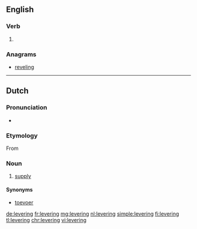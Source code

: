 ==English==

===Verb===
{{head|en}}

# {{present participle of|lever}}

===Anagrams===
* [[reveling#English|reveling]]

----

==Dutch==

===Pronunciation===
* {{audio|Nl-levering.ogg|Audio}}
{{hyphenation|le|ve|ring}}
===Etymology===
From {{suffix|leveren|ing|lang=nl}}
===Noun===
{{nl-noun|f|-en|leveringetje|dim2=leverinkje}}
# [[supply]]

====Synonyms====
* [[toevoer]]

[[de:levering]]
[[fr:levering]]
[[mg:levering]]
[[nl:levering]]
[[simple:levering]]
[[fi:levering]]
[[tl:levering]]
[[chr:levering]]
[[vi:levering]]